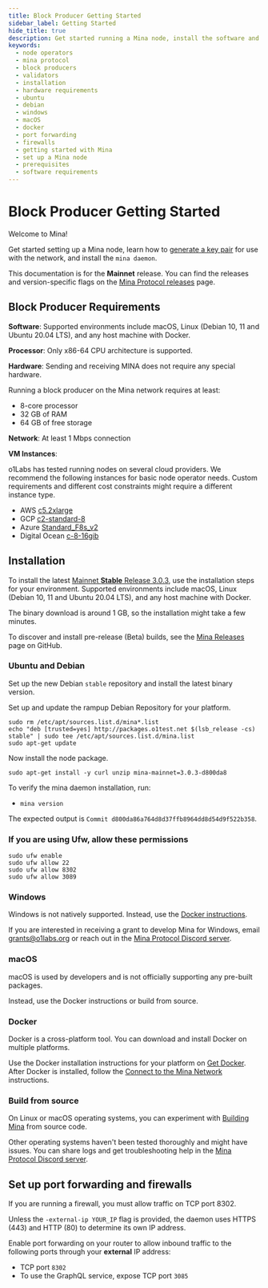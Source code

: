 ```yaml
---
title: Block Producer Getting Started
sidebar_label: Getting Started
hide_title: true
description: Get started running a Mina node, install the software and configure.
keywords:
  - node operators
  - mina protocol
  - block producers
  - validators
  - installation
  - hardware requirements
  - ubuntu
  - debian
  - windows
  - macOS
  - docker
  - port forwarding
  - firewalls
  - getting started with Mina
  - set up a Mina node
  - prerequisites
  - software requirements
---
```


# Block Producer Getting Started

Welcome to Mina!

Get started setting up a Mina node, learn how to [generate a key pair](/node-operators/generating-a-keypair) for use with the network, and install the `mina daemon`.

This documentation is for the **Mainnet** release. You can find the releases and version-specific flags on the [Mina Protocol releases](https://github.com/MinaProtocol/mina/releases) page.

## Block Producer Requirements

**Software**: Supported environments include macOS, Linux (Debian 10, 11 and Ubuntu 20.04 LTS), and any host machine with Docker.

**Processor**: Only x86-64 CPU architecture is supported.

**Hardware**: Sending and receiving MINA does not require any special hardware.

Running a block producer on the Mina network requires at least:

- 8-core processor
- 32 GB of RAM
- 64 GB of free storage

**Network**: At least 1 Mbps connection

**VM Instances**:

o1Labs has tested running nodes on several cloud providers. We recommend the following instances for basic node operator needs. Custom requirements and different cost constraints might require a different instance type.

- AWS [c5.2xlarge](https://www.ec2instances.info/?filter=c5.2xl&region=us-west-2&cost_duration=daily&selected=c5.2xlarge)
- GCP [c2-standard-8](https://cloud.google.com/compute/docs/machine-types)
- Azure [Standard_F8s_v2](https://docs.microsoft.com/en-us/azure/virtual-machines/windows/sizes-compute#fsv2-series-1)
- Digital Ocean [c-8-16gib](https://cloud.digitalocean.com/droplets/new?size=c-8-16gib)

## Installation

To install the latest [Mainnet **Stable** Release 3.0.3](https://github.com/MinaProtocol/mina/releases/tag/3.0.3), use the installation steps for your environment. Supported environments include macOS, Linux (Debian 10, 11 and Ubuntu 20.04 LTS), and any host machine with Docker.

The binary download is around 1 GB, so the installation might take a few minutes.

To discover and install pre-release (Beta) builds, see the [Mina Releases](https://github.com/MinaProtocol/mina/releases) page on GitHub.

### Ubuntu and Debian

Set up the new Debian `stable` repository and install the latest binary version.

Set up and update the rampup Debian Repository for your platform.

```
sudo rm /etc/apt/sources.list.d/mina*.list
echo "deb [trusted=yes] http://packages.o1test.net $(lsb_release -cs) stable" | sudo tee /etc/apt/sources.list.d/mina.list
sudo apt-get update
```

Now install the node package.

```
sudo apt-get install -y curl unzip mina-mainnet=3.0.3-d800da8
```


To verify the mina daemon installation, run:

- `mina version`

The expected output is `Commit d800da86a764d8d37ffb8964dd8d54d9f522b358`.

### If you are using Ufw, allow these permissions

``` text
sudo ufw enable
sudo ufw allow 22
sudo ufw allow 8302
sudo ufw allow 3089
```

### Windows
Windows is not natively supported. Instead, use the [Docker instructions](getting-started#docker).

If you are interested in receiving a grant to develop Mina for Windows, email grants@o1labs.org or reach out in the [Mina Protocol Discord server](https://discord.gg/minaprotocol).

### macOS

macOS is used by developers and is not officially supporting any pre-built packages.

Instead, use the Docker instructions or build from source.

### Docker

Docker is a cross-platform tool. You can download and install Docker on multiple platforms.

Use the Docker installation instructions for your platform on [Get Docker](https://docs.docker.com/get-docker/). After Docker is installed, follow the [Connect to the Mina Network](/node-operators/block-producer-node/connecting-to-the-network#docker) instructions.

### Build from source

On Linux or macOS operating systems, you can experiment with [Building Mina](https://github.com/MinaProtocol/mina/blob/master/README-dev.md#building-mina) from source code.

Other operating systems haven't been tested thoroughly and might have issues. You can share logs and get troubleshooting help in the [Mina Protocol Discord server](https://discord.gg/minaprotocol).

## Set up port forwarding and firewalls

If you are running a firewall, you must allow traffic on TCP port 8302.

Unless the `-external-ip YOUR_IP` flag is provided, the daemon uses HTTPS (443) and HTTP (80) to determine its own IP address.

Enable port forwarding on your router to allow inbound traffic to the following ports through your **external** IP address:

- TCP port `8302`
- To use the GraphQL service, expose TCP port `3085`

